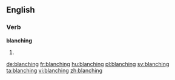 ==English==

===Verb===
'''blanching'''

# {{present participle of|blanch}}

[[de:blanching]]
[[fr:blanching]]
[[hu:blanching]]
[[pl:blanching]]
[[sv:blanching]]
[[ta:blanching]]
[[vi:blanching]]
[[zh:blanching]]